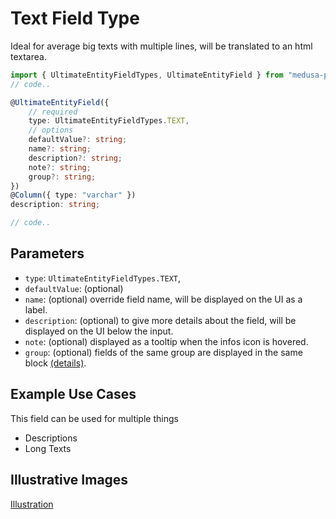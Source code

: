 # Text Field Type

Ideal for average big texts with multiple lines, will be translated to an html textarea.

```ts
import { UltimateEntityFieldTypes, UltimateEntityField } from "medusa-plugin-ultimate/dist/index";
// code..

@UltimateEntityField({
    // required
    type: UltimateEntityFieldTypes.TEXT,
    // options
    defaultValue?: string;
    name?: string;
    description?: string;
    note?: string;
    group?: string;
})
@Column({ type: "varchar" })
description: string;

// code..
```

## Parameters

- `type`: `UltimateEntityFieldTypes.TEXT`,
- `defaultValue`: (optional)
- `name`: (optional) override field name, will be displayed on the UI as a label.
- `description`: (optional) to give more details about the field, will be displayed on the UI below the input.
- `note`: (optional) displayed as a tooltip when the infos icon is hovered.
- `group`: (optional) fields of the same group are displayed in the same block [(details)](/advanced/grouping).

## Example Use Cases

This field can be used for multiple things

- Descriptions
- Long Texts

## Illustrative Images

[Illustration](/ultimate-entity-field-type-illustration.png.png)
